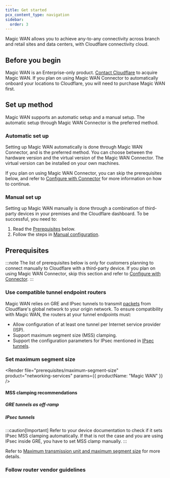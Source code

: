 ```yaml
---
title: Get started
pcx_content_type: navigation
sidebar:
  order: 3
---
```



Magic WAN allows you to achieve any-to-any connectivity across branch and retail sites and data centers, with Cloudflare connectivity cloud.

## Before you begin

Magic WAN is an Enterprise-only product. [Contact Cloudflare](https://www.cloudflare.com/magic-wan/) to acquire Magic WAN. If you plan on using Magic WAN Connector to automatically onboard your locations to Cloudflare, you will need to purchase Magic WAN first.

## Set up method

Magic WAN supports an automatic setup and a manual setup. The automatic setup through Magic WAN Connector is the preferred method.

### Automatic set up

Setting up Magic WAN automatically is done through Magic WAN Connector, and is the preferred method. You can choose between the hardware version and the virtual version of the Magic WAN Connector. The virtual version can be installed on your own machines.

If you plan on using Magic WAN Connector, you can skip the prerequisites below, and refer to [Configure with Connector](/magic-wan/configuration/connector/) for more information on how to continue.

### Manual set up

Setting up Magic WAN manually is done through a combination of third-party devices in your premises and the Cloudflare dashboard. To be successful, you need to:

1. Read the [Prerequisites](#prerequisites) below.
2. Follow the steps in [Manual configuration](/magic-wan/configuration/manually/how-to/configure-tunnel-endpoints/).

## Prerequisites

:::note
The list of prerequisites below is only for customers planning to connect manually to Cloudflare with a third-party device. If you plan on using Magic WAN Connector, skip this section and refer to [Configure with Connector](/magic-wan/configuration/connector/).
:::

### Use compatible tunnel endpoint routers

Magic WAN relies on <GlossaryTooltip term="GRE tunnel" link="/magic-wan/reference/gre-ipsec-tunnels/">GRE</GlossaryTooltip> and <GlossaryTooltip term="IPsec tunnel" link="/magic-wan/reference/gre-ipsec-tunnels/#ipsec-tunnels">IPsec tunnels</GlossaryTooltip> to transmit [packets](https://www.cloudflare.com/learning/network-layer/what-is-a-packet/) from Cloudflare's global network to your origin network. To ensure compatibility with Magic WAN, the routers at your tunnel endpoints must:

- Allow configuration of at least one tunnel per Internet service provider (ISP).
- Support <GlossaryTooltip term="maximum segment size (MSS)">maximum segment size (MSS)</GlossaryTooltip> clamping.
- Support the configuration parameters for IPsec mentioned in [IPsec tunnels](/magic-wan/reference/gre-ipsec-tunnels/#supported-configuration-parameters).

### Set maximum segment size

<Render
	file="prerequisites/maximum-segment-size"
	product="networking-services"
	params={{ productName: "Magic WAN" }}
/>
#### MSS clamping recommendations

##### GRE tunnels as off-ramp

<Render file="magic-wan/mtu-mss/mss-clamping-gre" product="networking-services" />

##### IPsec tunnels

<Render file="magic-wan/mtu-mss/mss-clamping-ipsec" product="networking-services"/>

:::caution[Important]
Refer to your device documentation to check if it sets IPsec MSS clamping automatically. If that is not the case and you are using IPsec inside GRE, you have to set MSS clamp manually.
:::

Refer to [Maximum transmission unit and maximum segment size](/magic-wan/reference/mtu-mss/) for more details.

### Follow router vendor guidelines

<Render
	file="prerequisites/router-vendor-guidelines-mss-settings-origin"
	product="networking-services"
/>
